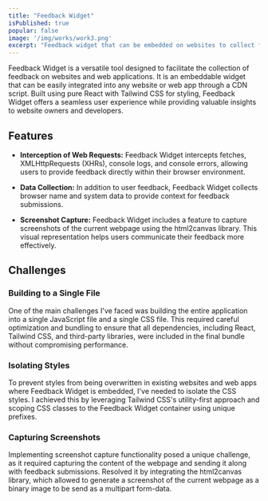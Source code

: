 ```yaml
---
title: "Feedback Widget"
isPublished: true
popular: false
image: '/img/works/work3.png'
excerpt: "Feedback widget that can be embedded on websites to collect feedback and send console logs with page screenshots."
---
```


Feedback Widget is a versatile tool designed to facilitate the collection of feedback on websites and web applications. It is an embeddable widget that can be easily integrated into any website or web app through a CDN script. Built using pure React with Tailwind CSS for styling, Feedback Widget offers a seamless user experience while providing valuable insights to website owners and developers.

## Features

- **Interception of Web Requests:** Feedback Widget intercepts fetches, XMLHttpRequests (XHRs), console logs, and console errors, allowing users to provide feedback directly within their browser environment.
  
- **Data Collection:** In addition to user feedback, Feedback Widget collects browser name and system data to provide context for feedback submissions.
  
- **Screenshot Capture:** Feedback Widget includes a feature to capture screenshots of the current webpage using the html2canvas library. This visual representation helps users communicate their feedback more effectively.
  
## Challenges

### Building to a Single File
One of the main challenges I've faced was building the entire application into a single JavaScript file and a single CSS file. This required careful optimization and bundling to ensure that all dependencies, including React, Tailwind CSS, and third-party libraries, were included in the final bundle without compromising performance.

### Isolating Styles
To prevent styles from being overwritten in existing websites and web apps where Feedback Widget is embedded, I've needed to isolate the CSS styles. I achieved this by leveraging Tailwind CSS's utility-first approach and scoping CSS classes to the Feedback Widget container using unique prefixes.

### Capturing Screenshots
Implementing screenshot capture functionality posed a unique challenge, as it required capturing the content of the webpage and sending it along with feedback submissions. Resolved it by integrating the html2canvas library, which allowed to generate a screenshot of the current webpage as a binary image to be send as a multipart form-data.
